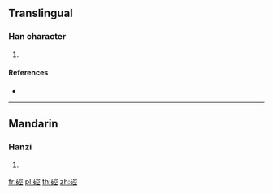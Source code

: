 {{character info/new}}
==Translingual==

===Han character===
{{Han char|rn=112|rad=石|as=08|sn=13|four=13611|canj=MRJCM}}

# {{defn|Han|sort=石08}}

====References====
* {{Han ref|kx=0831.280|dkj=24259|dj=1248.030|hdz=42440.080|uh=787F|ud=30847|bh=B851|bd=47185}}

----

==Mandarin==

===Hanzi===
{{cmn-hanzi|pin=[[kōng]] ([[kong1]])|wg=k'ung<sup>1</sup>}}

# {{defn|lang=cmn|sort=石08}}

[[fr:硿]]
[[pl:硿]]
[[th:硿]]
[[zh:硿]]